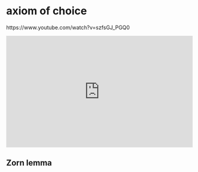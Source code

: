 # axiom of choice

https://www.youtube.com/watch?v=szfsGJ_PGQ0

::: {show-in="html"}
<iframe width=500 height=300 frameborder="0" allowfullscreen src="https://www.youtube.com/embed/szfsGJ_PGQ0?start=628"></iframe>
:::

## Zorn lemma